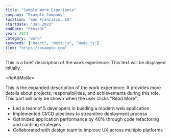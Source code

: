 ```yaml
---
title: "Sample Work Experience"
company: "Example Company"
location: "San Francisco, CA"
startDate: "Jan 2023"
endDate: "Present"
year: 2023
category: "work"
keywords: ["React", "Next.js", "Node.js"]
link: "https://example.com"
---
```


This is a brief description of the work experience. This text will be displayed initially.

=ReAdMoRe=

This is the expanded description of the work experience. It provides more details about projects, responsibilities, and achievements during this role. This part will only be shown when the user clicks "Read More".

- Led a team of 5 developers in building a modern web application
- Implemented CI/CD pipelines to streamline deployment process
- Optimized application performance by 40% through code refactoring and caching strategies
- Collaborated with design team to improve UX across multiple platforms
